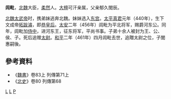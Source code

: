 '''闾毗'''，[[北魏|北魏]]大臣，[[柔然|柔然]]人。[[大檀|大檀]]可汗亲属，父亲郁久閭辰。

[[北魏太武帝|北魏太武帝]]时，携弟妹逃奔北魏。妹妹选入[[东宫|东宫]]。[[太平真君|太平真君]]元年（440年），生下文成帝[[拓跋濬|拓跋濬]]，即[[恭皇后_(北魏)|恭皇后]]。[[太安_(北魏)|太安]]二年（456年）闾毗为平北将军，赐爵河东公。同年，闾毗加[[侍中|侍中]]，进河东王，征东将军，平尚书事。子弟十余人被封为王、公、侯、子。死后追赠[[太尉|太尉]]。[[和平|和平]]二年（461年）四月闾毗去世，追贈太尉之位，子閭惠嗣後。

== 參考資料 ==
*《[[魏書|魏書]]》卷83上 列傳第71上
*《[[北史|北史]]》卷80 列傳第68

[[Category:北魏中央官员|L]]
[[Category:北魏武官|L]]
[[Category:闾姓|P]]